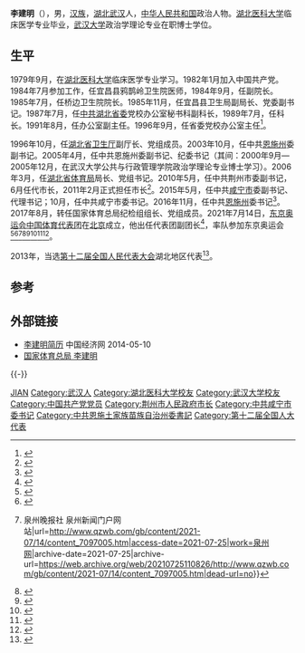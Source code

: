 '''李建明'''（{{bd|1962年|5月||}}），男，[[汉族|汉族]]，[[湖北|湖北]][[武汉|武汉]]人，[[中华人民共和国|中华人民共和国]]政治人物。[[湖北医科大学|湖北医科大学]]临床医学专业毕业，[[武汉大学|武汉大学]]政治学理论专业在职博士学位。

== 生平 ==
1979年9月，在[[湖北医科大学|湖北医科大学]]临床医学专业学习。1982年1月加入中国共产党。1984年7月参加工作，任宜昌县鸦鹊岭卫生院医师，1984年9月，任副院长。1985年7月，任桥边卫生院院长。1985年11月，任宜昌县卫生局副局长、党委副书记。1987年7月，任[[中共湖北省委|中共湖北省委]]党校办公室秘书科副科长，1989年7月，任科长。1991年8月，任办公室副主任。1996年9月，任省委党校办公室主任<ref>{{cite web|title=咸宁市委书记李建明调任恩施州委书记 王海涛不再担任|url=http://district.ce.cn/newarea/sddy/201611/08/t20161108_17615388.shtml|publisher=中国经济网|accessdate=2016-11-09|archive-date=2019-06-05|archive-url=https://web.archive.org/web/20190605104202/http://district.ce.cn/newarea/sddy/201611/08/t20161108_17615388.shtml|dead-url=no}}</ref>。

1996年10月，任[[湖北省卫生厅|湖北省卫生厅]]副厅长、党组成员。2003年10月，任中共[[恩施州|恩施州]]委副书记。2005年4月，任中共恩施州委副书记、纪委书记（其间：2000年9月—2005年12月，在武汉大学公共与行政管理学院政治学理论专业博士学习）。2006年3月，任[[湖北省体育局|湖北省体育局]]局长、党组书记。2010年5月，任中共荆州市委副书记，6月任代市长，2011年2月正式担任市长<ref>{{cite web|accessdate=2014-06-09|url=http://district.ce.cn/newarea/sddy/201112/23/t20111223_22944674.shtml|title=李建明、雷文洁当选荆州市委副书记|publisher=中国经济网|archive-date=2019-06-08|archive-url=https://web.archive.org/web/20190608134657/http://district.ce.cn/newarea/sddy/201112/23/t20111223_22944674.shtml|dead-url=no}}</ref>。2015年5月，任中共[[咸宁市|咸宁市]]委副书记、代理书记；10月，任中共咸宁市委书记。2016年11月，任中共[[恩施州|恩施州]]委书记<ref>{{cite web|title=湖北咸宁市委书记李建明调任恩施州委书记|url=http://www.thepaper.cn/newsDetail_forward_1557128|publisher=澎湃新闻|accessdate=2016-11-09|archive-date=2019-06-11|archive-url=https://web.archive.org/web/20190611204115/http://www.thepaper.cn/newsDetail_forward_1557128|dead-url=no}}</ref>。2017年8月，转任国家体育总局纪检组组长、党组成员。2021年7月14日，[[2020年夏季奥林匹克运动会|东京奥运会中国体育代表团]]在[[北京|北京]]成立，他出任代表团副团长<ref>{{Cite web|title=东京奥运会中国体育代表团名单公布：总人数777人 为境外参赛规模最大的一届|url=https://china.huanqiu.com/article/43w4vRlr5P0|access-date=2021-07-15|work=环球网|archive-date=2021-07-15|archive-url=https://web.archive.org/web/20210715083136/https://china.huanqiu.com/article/43w4vRlr5P0|dead-url=no}}</ref>，率队参加东京奥运会<ref>{{Cite web|title=东京奥运会中国体育代表团名单公布！-新华网|url=http://www.xinhuanet.com/sports/2021-07/15/c_1127658996.htm|access-date=2021-07-25|work=新华网|archive-date=2021-07-26|archive-url=https://web.archive.org/web/20210726104439/http://www.xinhuanet.com/sports/2021-07/15/c_1127658996.htm|dead-url=no}}</ref><ref>{{Cite web|title=第32届夏季奥运会中国体育代表团名单公布-新华网|url=http://www.xinhuanet.com/sports/2021-07/14/c_1127655241.htm|access-date=2021-07-25|work=新华网|archive-date=2021-07-25|archive-url=https://web.archive.org/web/20210725135146/http://www.xinhuanet.com/sports/2021-07/14/c_1127655241.htm|dead-url=no}}</ref><ref>{{Cite web|title=777人！东京奥运会中国代表团名单公布 -泉州网{{!}}泉州晚报社 泉州新闻门户网站|url=http://www.qzwb.com/gb/content/2021-07/14/content_7097005.htm|access-date=2021-07-25|work=[[泉州网|泉州网]]|archive-date=2021-07-25|archive-url=https://web.archive.org/web/20210725110826/http://www.qzwb.com/gb/content/2021-07/14/content_7097005.htm|dead-url=no}}</ref><ref>{{Cite web|title=第32届夏季奥运会中国体育代表团名单公布|url=https://sports.gmw.cn/2021-07/15/content_34995656.htm|access-date=2021-07-25|work=[[光明网_(中国)|光明网]]|archive-date=2021-07-25|archive-url=https://web.archive.org/web/20210725111500/https://sports.gmw.cn/2021-07/15/content_34995656.htm|dead-url=no}}</ref><ref>{{Cite web|title=东京奥运会中国体育代表团名单公布：总人数777人 为境外参赛规模最大的一届|url=http://news.cri.cn/2021-07-14/88f7d2a6-5c6e-1051-edea-c4c93cfd982f.html|access-date=2021-07-25|work=[[国际在线|国际在线]]|archive-date=2021-07-25|archive-url=https://web.archive.org/web/20210725111447/http://news.cri.cn/2021-07-14/88f7d2a6-5c6e-1051-edea-c4c93cfd982f.html|dead-url=no}}</ref><ref>{{Cite web|title=东京奥运会中国体育代表团名单公布：总人数777人 为境外参赛规模最大的一届|url=https://china.huanqiu.com/article/43w4vRlr5P0|access-date=2021-07-25|work=环球网|archive-date=2021-07-15|archive-url=https://web.archive.org/web/20210715083136/https://china.huanqiu.com/article/43w4vRlr5P0|dead-url=no}}</ref><ref>{{Cite web|title=东京奥运会中国体育代表团名单出炉 431名运动健儿出征--文旅·体育--人民网|url=http://ent.people.com.cn/n1/2021/0714/c1012-32157831.html|access-date=2021-07-25|work=人民网|archive-date=2021-07-14|archive-url=https://web.archive.org/web/20210714090657/http://ent.people.com.cn/n1/2021/0714/c1012-32157831.html|dead-url=no}}</ref><ref>{{Cite web|title=东京奥运会中国体育代表团名单公布 共777人|url=https://www.bjnews.com.cn/detail/162624570814574.html|access-date=2021-07-25|work=新京报|archive-date=2021-07-25|archive-url=https://web.archive.org/web/20210725111448/https://www.bjnews.com.cn/detail/162624570814574.html|dead-url=no}}</ref>。

2013年，当选[[第十二届全国人民代表大会|第十二届全国人民代表大会]]湖北地区代表<ref>{{cite news|title=全国人大代表信息-李建明|url= http://210.82.31.1:8084/delegate/viewDelegate.action?dbid=121573|accessdate=2013-04-05|newspaper=全国人大网|archive-url=https://web.archive.org/web/20140714153523/http://www.npc.gov.cn/delegate/viewDelegate.action?dbid=121573|archive-date=2014-07-14|dead-url=yes}}</ref>。

==参考==
{{reflist|3}}
==外部链接==
*[http://district.ce.cn/newarea/sddy/201112/23/t20111223_22946258_1.shtml 李建明简历] {{Wayback|url=http://district.ce.cn/newarea/sddy/201112/23/t20111223_22946258_1.shtml |date=20190605033828 }} 中国经济网 2014-05-10
*[http://www.sport.gov.cn/n315/n324/n14850/index.html 国家体育总局 李建明] {{Wayback|url=http://www.sport.gov.cn/n315/n324/n14850/index.html |date=20210801071710 }}

{{-}}
{{start box}}
{{s-ppo|cpc}}
{{s-before|[[王海涛_(1962年)|王海涛]]}}
{{s-title|[[中国共产党恩施州委员会|中国共产党恩施州委员会]]书记|2016年11月－2017年8月}}
{{s-after|[[柯俊_(1965年)|柯 俊]]}}
{{s-before|[[任振鹤|任振鹤]]}}
{{s-title|[[中国共产党咸宁市委员会|中国共产党咸宁市委员会]]书记|2015年5月－2016年11月}}
{{s-after|[[丁小强|丁小强]]}}
{{s-gov|prc}}
{{s-before|[[王祥喜|王祥喜]]}}
{{s-title|[[荆州市人民政府|荆州市人民政府]]市长|2010年6月－2015年5月}}
{{s-after|[[杨智_(1963年)|杨 智]]}}
{{end box}}

{{Authority control}}
{{DEFAULTSORT:L}}
[[Category:李姓|JIAN]]
[[Category:武汉人|Category:武汉人]]
[[Category:湖北医科大学校友|Category:湖北医科大学校友]]
[[Category:武汉大学校友|Category:武汉大学校友]]
[[Category:中国共产党党员|Category:中国共产党党员]]
[[Category:荆州市人民政府市长|Category:荆州市人民政府市长]]
[[Category:中共咸宁市委书记|Category:中共咸宁市委书记]]
[[Category:中共恩施土家族苗族自治州委書記|Category:中共恩施土家族苗族自治州委書記]]
[[Category:第十二届全国人大代表|Category:第十二届全国人大代表]]